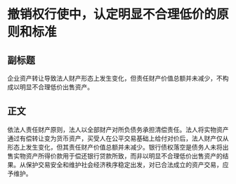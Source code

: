 # 撤销权行使中，认定明显不合理低价的原则和标准
## 副标题
企业资产转让导致法人财产形态上发生变化，但责任财产价值总额并未减少，不构成以明显不合理低价出售资产。
## 正文
依法人责任财产原则，法人以全部财产对所负债务承担清偿责任。法人将实物资产通过有偿转让变为货币资产，买受人在公平交易基础上给付对价后，法人财产仅从形态上发生变化，但其责任财产价值总额并未减少。银行债权落空是债务人未将出售实物资产所得价款用于偿还银行贷款所致，而非以明显不合理低价出售资产的结果。从保护交易安全和维护社会经济秩序稳定出发，对已合法成立的资产交易，应予维护。